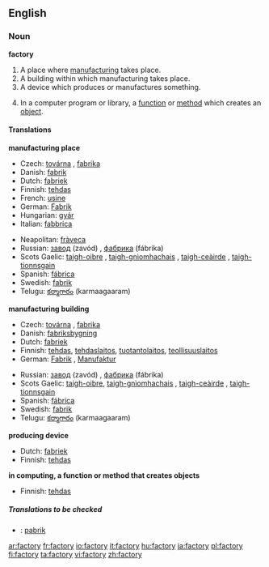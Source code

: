 ==English==

===Noun===
'''factory'''

# A place where [[manufacture|manufacturing]] takes place.
# A building within which manufacturing takes place.
# A device which produces or manufactures something.
# {{programming}} In a computer program or library, a [[function]] or [[method]] which creates an [[object]].

====Translations====
'''manufacturing place'''
{{top}}
* Czech: [[továrna]] {{f}}, [[fabrika]] {{f}}
* Danish: [[fabrik]] {{c}}
* Dutch: [[fabriek]] {{f}}
* Finnish: [[tehdas]]
* French: [[usine]] {{f}}
* German: [[Fabrik]] {{f}}
* Hungarian: [[gyár]]
* Italian: [[fabbrica]] {{f}}
{{mid}}
* Neapolitan: [[fràveca]] {{f}}
* Russian: [[завод]] (zavód) {{m}}, [[фабрика]] (fábrika) {{f}}
* Scots Gaelic: [[taigh-oibre]] {{m}}, [[taigh-gnìomhachais]] {{m}}, [[taigh-ceàirde]] {{m}}, [[taigh-tionnsgain]] {{m}}
* Spanish: [[fábrica]] {{f}}
* Swedish: [[fabrik]] {{c}}
*Telugu: [[కర్మాగారం]] (karmaagaaram)
{{bottom}}

'''manufacturing building'''
{{top}}
* Czech: [[továrna]] {{f}}, [[fabrika]] {{f}}
* Danish: [[fabriksbygning]] {{c}}
* Dutch: [[fabriek]] {{f}}
* Finnish: [[tehdas]], [[tehdaslaitos]], [[tuotantolaitos]], [[teollisuuslaitos]]
* German: [[Fabrik]] {{f}}, [[Manufaktur]] {{f}}
{{mid}}
* Russian: [[завод]] (zavód) {{m}}, [[фабрика]] (fábrika) {{f}}
* Scots Gaelic: [[taigh-oibre]], [[taigh-gnìomhachais]] {{m}}, [[taigh-ceàirde]] {{m}}, [[taigh-tionnsgain]] {{m}}
* Spanish: [[fábrica]] {{f}}
* Swedish: [[fabrik]] {{c}}
*Telugu: [[కర్మాగారం]] (karmaagaaram)
{{bottom}}

'''producing device'''
{{top}}
* Dutch: [[fabriek]] {{f}}
* Finnish: [[tehdas]]
{{mid}}
{{bottom}}

'''in computing, a function or method that creates objects'''
{{top}}
* Finnish: [[tehdas]]
{{mid}}
{{bottom}}

=====Translations to be checked=====
{{checktrans}}
*{{ttbc|Indonesian}}: [[pabrik]]

[[ar:factory]]
[[fr:factory]]
[[io:factory]]
[[it:factory]]
[[hu:factory]]
[[ja:factory]]
[[pl:factory]]
[[fi:factory]]
[[ta:factory]]
[[vi:factory]]
[[zh:factory]]